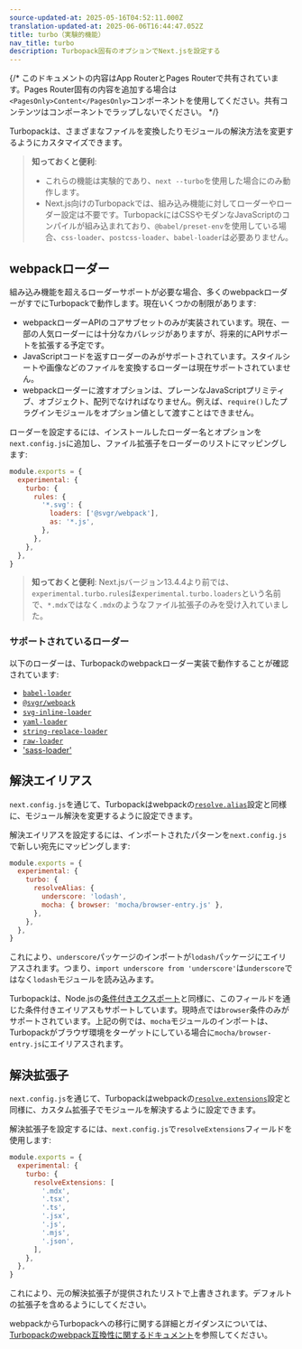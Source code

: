 ```yaml
---
source-updated-at: 2025-05-16T04:52:11.000Z
translation-updated-at: 2025-06-06T16:44:47.052Z
title: turbo（実験的機能）
nav_title: turbo
description: Turbopack固有のオプションでNext.jsを設定する
---
```


{/* このドキュメントの内容はApp RouterとPages Routerで共有されています。Pages Router固有の内容を追加する場合は`<PagesOnly>Content</PagesOnly>`コンポーネントを使用してください。共有コンテンツはコンポーネントでラップしないでください。 */}

Turbopackは、さまざまなファイルを変換したりモジュールの解決方法を変更するようにカスタマイズできます。

> **知っておくと便利**:
>
> - これらの機能は実験的であり、`next --turbo`を使用した場合にのみ動作します。
> - Next.js向けのTurbopackでは、組み込み機能に対してローダーやローダー設定は不要です。TurbopackにはCSSやモダンなJavaScriptのコンパイルが組み込まれており、`@babel/preset-env`を使用している場合、`css-loader`、`postcss-loader`、`babel-loader`は必要ありません。

## webpackローダー

組み込み機能を超えるローダーサポートが必要な場合、多くのwebpackローダーがすでにTurbopackで動作します。現在いくつかの制限があります:

- webpackローダーAPIのコアサブセットのみが実装されています。現在、一部の人気ローダーには十分なカバレッジがありますが、将来的にAPIサポートを拡張する予定です。
- JavaScriptコードを返すローダーのみがサポートされています。スタイルシートや画像などのファイルを変換するローダーは現在サポートされていません。
- webpackローダーに渡すオプションは、プレーンなJavaScriptプリミティブ、オブジェクト、配列でなければなりません。例えば、`require()`したプラグインモジュールをオプション値として渡すことはできません。

ローダーを設定するには、インストールしたローダー名とオプションを`next.config.js`に追加し、ファイル拡張子をローダーのリストにマッピングします:

```js filename="next.config.js"
module.exports = {
  experimental: {
    turbo: {
      rules: {
        '*.svg': {
          loaders: ['@svgr/webpack'],
          as: '*.js',
        },
      },
    },
  },
}
```

> **知っておくと便利**: Next.jsバージョン13.4.4より前では、`experimental.turbo.rules`は`experimental.turbo.loaders`という名前で、`*.mdx`ではなく`.mdx`のようなファイル拡張子のみを受け入れていました。

### サポートされているローダー

以下のローダーは、Turbopackのwebpackローダー実装で動作することが確認されています:

- [`babel-loader`](https://www.npmjs.com/package/babel-loader)
- [`@svgr/webpack`](https://www.npmjs.com/package/@svgr/webpack)
- [`svg-inline-loader`](https://www.npmjs.com/package/svg-inline-loader)
- [`yaml-loader`](https://www.npmjs.com/package/yaml-loader)
- [`string-replace-loader`](https://www.npmjs.com/package/string-replace-loader)
- [`raw-loader`](https://www.npmjs.com/package/raw-loader)
- ['sass-loader'](https://www.npmjs.com/package/sass-loader)

## 解決エイリアス

`next.config.js`を通じて、Turbopackはwebpackの[`resolve.alias`](https://webpack.js.org/configuration/resolve/#resolvealias)設定と同様に、モジュール解決を変更するように設定できます。

解決エイリアスを設定するには、インポートされたパターンを`next.config.js`で新しい宛先にマッピングします:

```js filename="next.config.js"
module.exports = {
  experimental: {
    turbo: {
      resolveAlias: {
        underscore: 'lodash',
        mocha: { browser: 'mocha/browser-entry.js' },
      },
    },
  },
}
```

これにより、`underscore`パッケージのインポートが`lodash`パッケージにエイリアスされます。つまり、`import underscore from 'underscore'`は`underscore`ではなく`lodash`モジュールを読み込みます。

Turbopackは、Node.jsの[条件付きエクスポート](https://nodejs.org/docs/latest-v18.x/api/packages.html#conditional-exports)と同様に、このフィールドを通じた条件付きエイリアスもサポートしています。現時点では`browser`条件のみがサポートされています。上記の例では、`mocha`モジュールのインポートは、Turbopackがブラウザ環境をターゲットにしている場合に`mocha/browser-entry.js`にエイリアスされます。

## 解決拡張子

`next.config.js`を通じて、Turbopackはwebpackの[`resolve.extensions`](https://webpack.js.org/configuration/resolve/#resolveextensions)設定と同様に、カスタム拡張子でモジュールを解決するように設定できます。

解決拡張子を設定するには、`next.config.js`で`resolveExtensions`フィールドを使用します:

```js filename="next.config.js"
module.exports = {
  experimental: {
    turbo: {
      resolveExtensions: [
        '.mdx',
        '.tsx',
        '.ts',
        '.jsx',
        '.js',
        '.mjs',
        '.json',
      ],
    },
  },
}
```

これにより、元の解決拡張子が提供されたリストで上書きされます。デフォルトの拡張子を含めるようにしてください。

webpackからTurbopackへの移行に関する詳細とガイダンスについては、[Turbopackのwebpack互換性に関するドキュメント](https://turbo.build/pack/docs/migrating-from-webpack)を参照してください。
